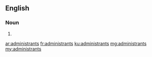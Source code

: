 ==English==

===Noun===
{{head|en}}
# {{plural of|administrant}}

[[ar:administrants]]
[[fr:administrants]]
[[ku:administrants]]
[[mg:administrants]]
[[my:administrants]]